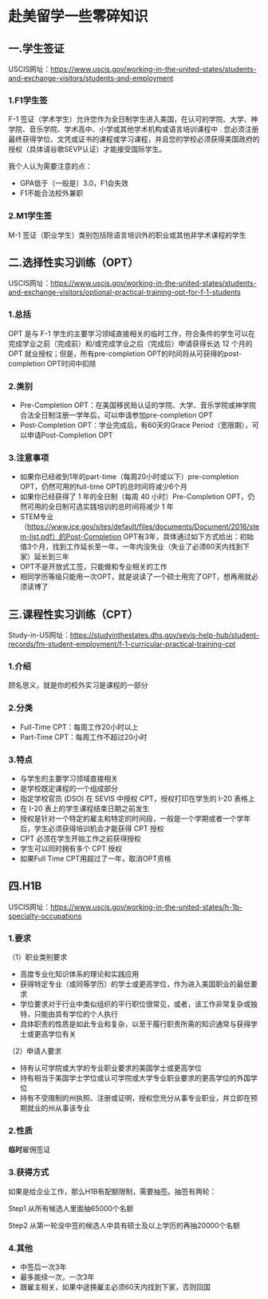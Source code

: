 # 赴美留学一些零碎知识

## 一.学生签证

USCIS网址：https://www.uscis.gov/working-in-the-united-states/students-and-exchange-visitors/students-and-employment

### 1.F1学生签

F-1 签证（学术学生）允许您作为全日制学生进入美国，在认可的学院、大学、神学院、音乐学院、学术高中、小学或其他学术机构或语言培训课程中 . 您必须注册最终获得学位、文凭或证书的课程或学习课程，并且您的学校必须获得美国政府的授权（具体请谷歌SEVP认证）才能接受国际学生。

我个人认为需要注意的点：

* GPA低于（一般是）3.0，F1会失效
* F1不能合法校外兼职

### 2.M1学生签

M-1 签证（职业学生）类别包括除语言培训外的职业或其他非学术课程的学生

## 二.选择性实习训练（OPT）

USCIS网址：https://www.uscis.gov/working-in-the-united-states/students-and-exchange-visitors/optional-practical-training-opt-for-f-1-students

### 1.总括

OPT 是与 F-1 学生的主要学习领域直接相关的临时工作，符合条件的学生可以在完成学业之前（完成前）和/或完成学业之后（完成后）申请获得长达 12 个月的 OPT 就业授权；但是，所有pre-completion OPT的时间将从可获得的post-completion OPT时间中扣除

### 2.类别

* Pre-Completion OPT：在美国移民局认证的学院、大学、音乐学院或神学院合法全日制注册一学年后，可以申请参加pre-completion OPT
* Post-Completion OPT：学业完成后，有60天的Grace Period（宽限期），可以申请Post-Completion OPT

### 3.注意事项

* 如果你已经收到1年的part-time（每周20小时或以下）pre-completion OPT，仍然可用的full-time OPT的总时间将减少6个月
* 如果你已经获得了 1 年的全日制（每周 40 小时）Pre-Completion OPT，仍然可用的全日制可选实践培训的总时间将减少 1 年
* STEM专业（https://www.ice.gov/sites/default/files/documents/Document/2016/stem-list.pdf）的Post-Completion OPT有3年，具体通过如下方式给出：初始值3个月，找到工作延长至一年，一年内没失业（失业了必须60天内找到下家）延长到三年
* OPT不是开放式工签，只能做和专业相关的工作
* 相同学历等级只能用一次OPT，就是说读了一个硕士用完了OPT，想再用就必须读博了

## 三.课程性实习训练（CPT）

Study-in-US网址：https://studyinthestates.dhs.gov/sevis-help-hub/student-records/fm-student-employment/f-1-curricular-practical-training-cpt

### 1.介绍

顾名思义，就是你的校外实习是课程的一部分

### 2.分类

* Full-Time CPT：每周工作20小时以上
* Part-Time CPT：每周工作不超过20小时

### 3.特点

* 与学生的主要学习领域直接相关
* 是学校既定课程的一个组成部分
* 指定学校官员 (DSO) 在 SEVIS 中授权 CPT，授权打印在学生的 I-20 表格上
* 在 I-20 表上的学生课程结束日期之前发生
* 授权是针对一个特定的雇主和特定的时间段，一般是一个学期或者一个学年后，学生必须获得培训机会才能获得 CPT 授权
* CPT 必须在学生开始工作之前获得授权
* 学生可以同时拥有多个 CPT 授权
* 如果Full Time CPT用超过了一年，取消OPT资格

## 四.H1B

USCIS网址：https://www.uscis.gov/working-in-the-united-states/h-1b-specialty-occupations

### 1.要求

（1）职业类别要求

* 高度专业化知识体系的理论和实践应用
* 获得特定专业（或同等学历）的学士或更高学位，作为进入美国职业的最低要求
* 学位要求对于行业中类似组织的平行职位很常见，或者，该工作非常复杂或独特，只能由具有学位的个人执行
* 具体职责的性质是如此专业和复杂，以至于履行职责所需的知识通常与获得学士或更高学位有关

（2）申请人要求

* 持有认可学院或大学的专业职业要求的美国学士或更高学位
* 持有相当于美国学士学位或认可学院或大学专业职业要求的更高学位的外国学位
* 持有不受限制的州执照、注册或证明，授权您充分从事专业职业，并立即在预期就业的州从事该专业

### 2.性质

**临时**雇佣签证

### 3.获得方式

如果是给企业工作，那么H1B有配额限制，需要抽签。抽签有两轮：

Step1 从所有候选人里面抽65000个名额

Step2 从第一轮没中签的候选人中具有硕士及以上学历的再抽20000个名额

### 4.其他

* 中签后一次3年
* 最多能续一次，一次3年
* 跟雇主相关，如果中途换雇主必须60天内找到下家，否则回国
